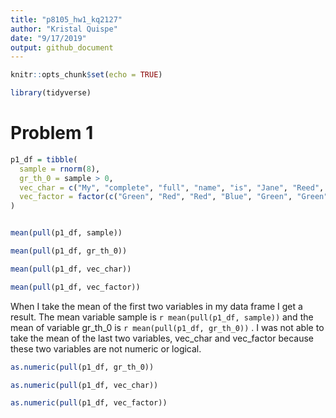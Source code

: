 ```yaml
---
title: "p8105_hw1_kq2127"
author: "Kristal Quispe"
date: "9/17/2019"
output: github_document
---
```


```r
knitr::opts_chunk$set(echo = TRUE)

library(tidyverse)
```

# Problem 1
```r
p1_df = tibble(
  sample = rnorm(8),
  gr_th_0 = sample > 0, 
  vec_char = c("My", "complete", "full", "name", "is", "Jane", "Reed", "Doe"),
  vec_factor = factor(c("Green", "Red", "Red", "Blue", "Green", "Green", "Blue", "Blue"))
)


mean(pull(p1_df, sample))

mean(pull(p1_df, gr_th_0))

mean(pull(p1_df, vec_char))

mean(pull(p1_df, vec_factor))
```

When I take the mean of the first two variables in my data frame I get a result. The mean variable sample is `r mean(pull(p1_df, sample))` and the mean of variable gr_th_0 is `r mean(pull(p1_df, gr_th_0))` . I was not able to take the mean of the last two variables, vec_char and vec_factor because these two variables are not numeric or logical. 

```r
as.numeric(pull(p1_df, gr_th_0))

as.numeric(pull(p1_df, vec_char))

as.numeric(pull(p1_df, vec_factor))

```

